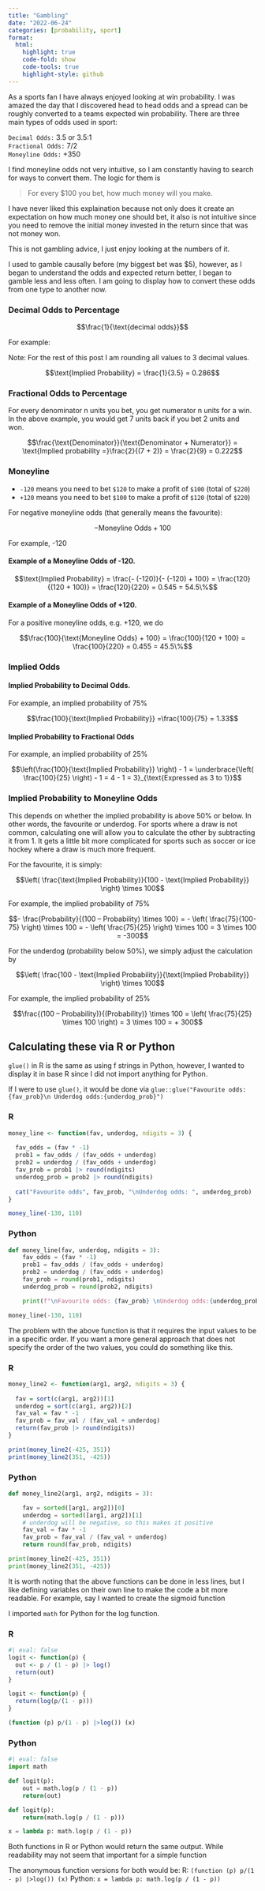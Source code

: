 ```yaml
---
title: "Gambling"
date: "2022-06-24"
categories: [probability, sport]
format:
  html:
    highlight: true
    code-fold: show
    code-tools: true
    highlight-style: github
---
```


As a sports fan I have always enjoyed looking at win probability. I was amazed the day that I discovered head to head odds and a spread can be roughly converted to a teams expected win probability. There are three main types of odds used in sport:

`Decimal Odds:` 3.5 or 3.5:1  
`Fractional Odds:` 7/2  
`Moneyline Odds:` +350  

I find moneyline odds not very intuitive, so I am constantly having to search for ways to convert them. The logic for them is

> For every $100 you bet, how much money will you make.

I have never liked this explaination because not only does it create an expectation on how much money one should bet, it also is not intuitive since you need to remove the initial money invested in the return since that was not money won.

::: {.column-margin}
This is not gambling advice, I just enjoy looking at the numbers of it.
:::

I used to gamble causally before (my biggest bet was \$5), however, as I began to understand the odds and expected return better, I began to gamble less and less often. I am going to display how to convert these odds from one type to another now.

### Decimal Odds to Percentage

$$\frac{1}{\text{decimal odds}}$$

For example:

::: {.column-margin}
Note: For the rest of this post I am rounding all values to 3 decimal values.
:::

$$\text{Implied Probability} = \frac{1}{3.5} = 0.286$$

### Fractional Odds to Percentage

For every denominator n units you bet, you get numerator n units for a win. In the above example, you would get 7 units back if you bet 2 units and won.

::: {.column-page-inset}
$$\frac{\text{Denominator}}{\text{Denominator + Numerator}} = \text{Implied probability =}\frac{2}{(7 + 2)} = \frac{2}{9} = 0.222$$
:::

### Moneyline

-   `-120` means you need to bet `$120` to make a profit of `$100` (total of `$220`)
-   `+120` means you need to bet `$100` to make a profit of `$120` (total of `$220`)

For negative moneyline odds (that generally means the favourite):

$$- \text{Moneyline Odds} + 100$$

For example, -120

#### Example of a Moneyline Odds of -120.

$$\text{Implied Probability} = \frac{- (-120)}{- (-120) + 100}  = \frac{120}{(120 + 100)}
= \frac{120}{220} = 0.545 = 54.5\%$$

#### Example of a Moneyline Odds of +120.

For a positive moneyline odds, e.g. +120, we do

$$\frac{100}{\text{Moneyline Odds} + 100} = \frac{100}{120 + 100} = \frac{100}{220} = 0.455 = 45.5\%$$

### Implied Odds

#### Implied Probability to Decimal Odds.

For example, an implied probability of 75%

$$\frac{100}{\text{Implied Probability}} =\frac{100}{75} = 1.33$$

#### Implied Probability to Fractional Odds

For example, an implied probability of 25%

$$\left(\frac{100}{\text{Implied Probability}}  \right) - 1 = \underbrace{\left( \frac{100}{25} \right) - 1 = 4 - 1 = 3}_{\text{Expressed as 3 to 1}}$$

### Implied Probability to Moneyline Odds

This depends on whether the implied probability is above 50% or below. In other words, the favourite or underdog. For sports where a draw is not common, calculating one will allow you to calculate the other by subtracting it from $1$. It gets a little bit more complicated for sports such as soccer or ice hockey where a draw is much more frequent.

For the favourite, it is simply:

$$\left( \frac{\text{Implied Probability}}{100 - \text{Implied Probability}} \right) \times 100$$

For example, the implied probability of 75%

$$- \frac{Probability}{(100 – Probability) \times 100} = - \left( \frac{75}{100-75} \right) \times 100 = - \left( \frac{75}{25} \right) \times 100 = 3 \times 100 = -300$$

For the underdog (probability below 50%), we simply adjust the calculation by

$$\left( \frac{100 - \text{Implied Probability}}{\text{Implied Probability}} \right) \times 100$$

For example, the implied probability of 25%

$$\frac{(100 – Probability)}{(Probability)} \times 100 = \left( \frac{75}{25} \times 100 \right) = 3 \times 100 = + 300$$

## Calculating these via R or Python

`glue()` in R is the same as using f strings in Python, however, I wanted to display it in base R since I did not import anything for Python. 

::: {.column-margin}
If I were to use `glue()`, it would be done via `glue::glue("Favourite odds: {fav_prob}\n Underdog odds:{underdog_prob}")`
:::


::: {.panel-tabset}

### R

```r
money_line <- function(fav, underdog, ndigits = 3) {
  
  fav_odds = (fav * -1)
  prob1 = fav_odds / (fav_odds + underdog)
  prob2 = underdog / (fav_odds + underdog)
  fav_prob = prob1 |> round(ndigits)
  underdog_prob = prob2 |> round(ndigits)
  
  cat("Favourite odds", fav_prob, "\nUnderdog odds: ", underdog_prob)
}
```

```r
money_line(-130, 110)
```

### Python

```python
def money_line(fav, underdog, ndigits = 3):
    fav_odds = (fav * -1)
    prob1 = fav_odds / (fav_odds + underdog)
    prob2 = underdog / (fav_odds + underdog)
    fav_prob = round(prob1, ndigits)
    underdog_prob = round(prob2, ndigits)

    print(f"\nFavourite odds: {fav_prob} \nUnderdog odds:{underdog_prob}")
```

```python
money_line(-130, 110)
```
:::


The problem with the above function is that it requires the input values to be in a specific order. If you want a more general approach that does not specify the order of the two values, you could do something like this.

::: {.panel-tabset}

### R

```r
money_line2 <- function(arg1, arg2, ndigits = 3) {
  
  fav = sort(c(arg1, arg2))[1]
  underdog = sort(c(arg1, arg2))[2]    
  fav_val = fav * -1
  fav_prob = fav_val / (fav_val + underdog)
  return(fav_prob |> round(ndigits))
}
```

```r
print(money_line2(-425, 351))
print(money_line2(351, -425))
```

### Python

```python
def money_line2(arg1, arg2, ndigits = 3):

    fav = sorted([arg1, arg2])[0]
    underdog = sorted([arg1, arg2])[1]
    # underdog will be negative, so this makes it positive
    fav_val = fav * -1
    fav_prob = fav_val / (fav_val + underdog)
    return round(fav_prob, ndigits)
```

```python
print(money_line2(-425, 351))
print(money_line2(351, -425))
```
:::

It is worth noting that the above functions can be done in less lines, but I like defining variables on their own line to make the code a bit more readable. For example, say I wanted to create the sigmoid function

::: {.column-margin}
I imported `math` for Python for the log function. 
:::

::: {.panel-tabset}

### R

```r
#| eval: false
logit <- function(p) { 
  out <- p / (1 - p) |> log()
  return(out)
}

logit <- function(p) { 
  return(log(p/(1 - p)))
}

(function (p) p/(1 - p) |>log()) (x)
```

### Python

```python
#| eval: false
import math

def logit(p):
    out = math.log(p / (1 - p))
    return(out)

def logit(p):
    return(math.log(p / (1 - p)))

x = lambda p: math.log(p / (1 - p))
```

:::

Both functions in R or Python would return the same output. While readability may not seem that important for a simple function

::: {.column-margin}
The anonymous function versions for both would be:
R: `(function (p) p/(1 - p) |>log()) (x)`
Python: `x = lambda p: math.log(p / (1 - p))`
:::
